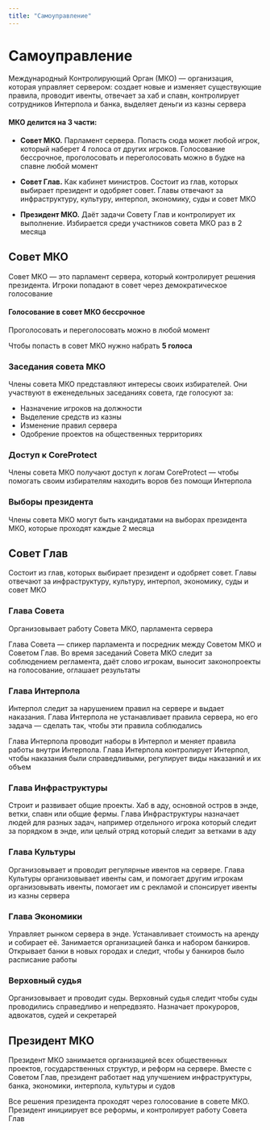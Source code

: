 ```yaml
---
title: "Самоуправление"
---
```


# Самоуправление

Международный Контролирующий Орган (МКО) — организация, которая управляет сервером: создает новые и изменяет существующие правила, проводит ивенты, отвечает за хаб и спавн, контролирует сотрудников Интерпола и банка, выделяет деньги из казны сервера

<CustomBlock>

#### МКО делится на 3 части:

- **Совет МКО.** Парламент сервера. Попасть сюда может любой игрок, который наберет 4 голоса от других игроков. Голосование бессрочное, проголосовать и переголосовать можно в будке на спавне любой момент

- **Совет Глав.** Как кабинет министров. Состоит из глав, которых выбирает президент и одобряет совет. Главы отвечают за инфраструктуру, культуру, интерпол, экономику, суды и совет МКО

- **Президент МКО.** Даёт задачи Совету Глав и контролирует их выполнение. Избирается среди участников совета МКО раз в 2 месяца

</CustomBlock>

## Совет МКО

Совет МКО — это парламент сервера, который контролирует решения президента. Игроки попадают в совет через демократическое голосование

<CustomBlock type="note">

#### Голосование в совет МКО бессрочное

Проголосовать и переголосовать можно в любой момент

Чтобы попасть в совет МКО нужно набрать **5 голоса**

</CustomBlock>

### Заседания совета МКО

Члены совета МКО представляют интересы своих избирателей. Они участвуют в еженедельных заседаниях совета, где голосуют за:

- Назначение игроков на должности
- Выделение средств из казны
- Изменение правил сервера
- Одобрение проектов на общественных территориях

### Доступ к CoreProtect

Члены совета МКО получают доступ к логам CoreProtect — чтобы помогать своим избирателям находить воров без помощи Интерпола

### Выборы президента

Члены совета МКО могут быть кандидатами на выборах президента МКО, которые проходят каждые 2 месяца

## Совет Глав

Состоит из глав, которых выбирает президент и одобряет совет. Главы отвечают за инфраструктуру, культуру, интерпол, экономику, суды и совет МКО 

### Глава Совета

Организовывает работу Совета МКО, парламента сервера

Глава Совета — спикер парламента и посредник между Советом МКО и Советом Глав. Во время заседаний Совета МКО следит за соблюдением регламента, даёт слово игрокам, выносит законопроекты на голосование, оглашает результаты

### Глава Интерпола

Интерпол следит за нарушением правил на сервере и выдает наказания. Глава Интерпола не устанавливает правила сервера, но его задача — сделать так, чтобы эти правила соблюдались

Глава Интерпола проводит наборы в Интерпол и меняет правила работы внутри Интерпола. Глава Интерпола контролирует Интерпол, чтобы наказания были справедливыми, регулирует виды наказаний и их объем

### Глава Инфраструктуры

Строит и развивает общие проекты. Хаб в аду, основной остров в энде, ветки, спавн или общие фермы. Глава Инфраструктуры назначает людей для разных задач, например отдельного игрока который следит за порядком в энде, или целый отряд который следит за ветками в аду

### Глава Культуры

Организовывает и проводит регулярные ивентов на сервере. Глава Культуры организовывает ивенты сам, и помогает другим игрокам организовывать ивенты, помогает им с рекламой и спонсирует ивенты из казны сервера

### Глава Экономики

Управляет рынком сервера в энде. Устанавливает стоимость на аренду и собирает её. Занимается организацией банка и набором банкиров. Открывает банки в новых городах и следит, чтобы у банкиров было расписание работы

### Верховный судья

Организовывает и проводит суды. Верховный судья следит чтобы суды проводились справедливо и непредвзято. Назначает прокуроров, адвокатов, судей и секретарей

## Президент МКО

Президент МКО занимается организацией всех общественных проектов, государственных структур, и реформ на сервере. Вместе с Советом Глав, президент работает над улучшением инфраструктуры, банка, экономики, интерпола, культуры и судов

Все решения президента проходят через голосование в совете МКО. Президент инициирует все реформы, и контролирует работу Совета Глав

